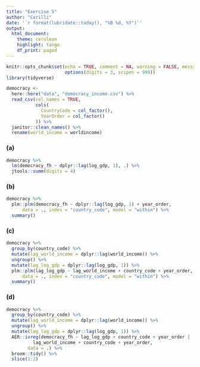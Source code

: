 ```yaml
---
title: "Exercise 5"
author: "Carilli"
date: '`r format(lubridate::today(), "%B %d, %Y")`'
output: 
  html_document:
    theme: cerulean
    highlight: tango
    df_print: paged
---
```


```r
knitr::opts_chunk$set(echo = TRUE, comment = NA, warning = FALSE, message = FALSE,
                      options(digits = 3, scipen = 999))
library(tidyverse)
```

```r
democracy <- 
  here::here("data", "democracy_income.csv") %>% 
  read_csv(col_names = TRUE,
           cols(
             CountryCode = col_factor(),
             YearOrder = col_factor()
           )) %>% 
  janitor::clean_names() %>% 
  rename(world_income = worldincome)

```

### (a)

```r
democracy %>% 
  lm(democracy_fh ~ dplyr::lag(log_gdp, 1), .) %>% 
  jtools::summ(digits = 4)

```

### (b)

```r
democracy %>% 
  plm::plm(democracy_fh ~ dplyr::lag(log_gdp, 1) + year_order,
      data = ., index = "country_code", model = "within") %>% 
  summary()
```


### (c)

```r

democracy %>% 
  group_by(country_code) %>% 
  mutate(lag_world_income = dplyr::lag(world_income)) %>% 
  ungroup() %>% 
  mutate(lag_log_gdp = dplyr::lag(log_gdp, 1)) %>% 
  plm::plm(lag_log_gdp ~ lag_world_income + country_code + year_order,
      data = ., index = "country_code", model = "within") %>% 
  summary()
```

### (d)

```r
democracy %>% 
  group_by(country_code) %>% 
  mutate(lag_world_income = dplyr::lag(world_income)) %>% 
  ungroup() %>% 
  mutate(lag_log_gdp = dplyr::lag(log_gdp, 1)) %>% 
  AER::ivreg(democracy_fh ~ lag_log_gdp + country_code + year_order | 
          lag_world_income + country_code + year_order,
        data = .) %>% 
  broom::tidy() %>% 
  slice(1:2)
```



